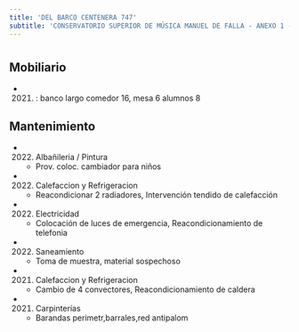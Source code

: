 ```yaml
---
title: 'DEL BARCO CENTENERA 747'
subtitle: 'CONSERVATORIO SUPERIOR DE MÚSICA MANUEL DE FALLA - ANEXO 1 - EPC N° 04 ORG. DE LOS ESTADOS AMERICANOS - JINE(EPCJC 04/08)TRANVIA DE CABALLITO[S]'
---
```


#


## Mobiliario

*  (2021) : banco largo comedor 16, mesa 6 alumnos 8 





## Mantenimiento

*  (2022) Albañileria / Pintura 
    + Prov. coloc. cambiador para niños

*  (2022) Calefaccion y Refrigeracion 
    + Reacondicionar 2 radiadores, Intervención tendido de calefacción

*  (2022) Electricidad 
    + Colocación de luces de emergencia, Reacondicionamiento de telefonia

*  (2022) Saneamiento 
    + Toma de muestra, material sospechoso

*  (2021) Calefaccion y Refrigeracion 
    + Cambio de 4 convectores, Reacondicionamiento de caldera

*  (2021) Carpinterías 
    + Barandas perimetr,barrales,red antipalom



